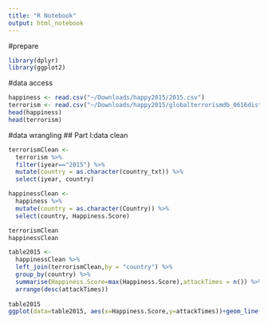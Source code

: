 ```yaml
---
title: "R Notebook"
output: html_notebook
---
```

#prepare
```r
library(dplyr)
library(ggplot2)
```

#data access
```r
happiness <- read.csv("~/Downloads/happy2015/2015.csv")
terrorism <- read.csv("~/Downloads/happy2015/globalterrorismdb_0616dist.csv")
head(happiness)
head(terrorism)
```
#data wrangling
## Part I:data clean
```r
terrorismClean <-
  terrorism %>% 
  filter(iyear=="2015") %>%
  mutate(country = as.character(country_txt)) %>%
  select(iyear, country)

happinessClean <-
  happiness %>%
  mutate(country = as.character(Country)) %>%
  select(country, Happiness.Score)

terrorismClean
happinessClean

table2015 <-
  happinessClean %>%
  left_join(terrorismClean,by = "country") %>%
  group_by(country) %>%
  summarise(Happiness.Score=max(Happiness.Score),attackTimes = n()) %>%
  arrange(desc(attackTimes))
  
table2015
ggplot(data=table2015, aes(x=Happiness.Score,y=attackTimes))+geom_line()

```


